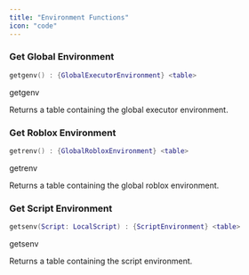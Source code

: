 ```yaml
---
title: "Environment Functions"
icon: "code"
---
```


### Get Global Environment

```lua
getgenv() : {GlobalExecutorEnvironment} <table>
```

<Info>
getgenv
</Info>

Returns a table containing the global executor environment.

### Get Roblox Environment

```lua
getrenv() : {GlobalRobloxEnvironment} <table>
```

<Info>
getrenv
</Info>

Returns a table containing the global roblox environment.

### Get Script Environment

```lua
getsenv(Script: LocalScript) : {ScriptEnvironment} <table>
```

<Info>
getsenv
</Info>

Returns a table containing the script environment.